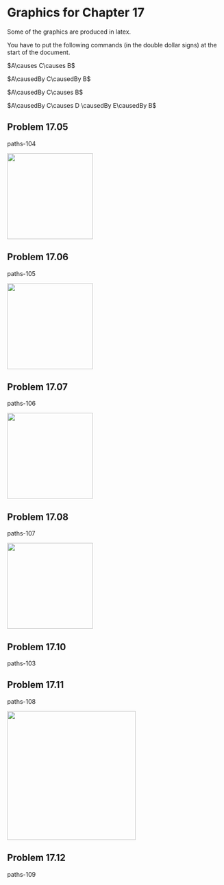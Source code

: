 Graphics for Chapter 17
========================================================

Some of the graphics are produced in latex.

You have to put the following commands (in the double dollar signs) at the start of the
document.
$$
\newcommand{\causes}{{\Rightarrow}}
\newcommand{\causedBy}{{\Leftarrow}}
\newcommand{\correlatedWith}{{\Leftrightarrow}}$$

$A\causes C\causes B$

$A\causedBy C\causedBy B$

$A\causedBy C\causes B$

$A\causedBy C\causes D \causedBy E\causedBy B$

## Problem 17.05  

paths-104

<img src='path-graphics-1.svg' width='200'>

## Problem 17.06

paths-105

<img src='path-graphics-2.svg' width='200'>

## Problem 17.07

paths-106

<img src='path-graphics-3.svg' width='200'>

## Problem 17.08

paths-107

<img src='path-graphics-4.svg' width='200'>

## Problem 17.10

paths-103


## Problem 17.11

paths-108

<img src='path-graphics-5.svg' width='300'>

## Problem 17.12

paths-109
